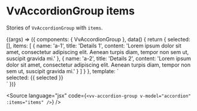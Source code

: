
<Meta title="Components/AccordionGroup/Props/items" />

# VvAccordionGroup items

Stories of `VvAccordionGroup` with `items`.

<Canvas>
	<Story name="items" args={{}} play={itemsTest}>
		{(args) => ({
			components: { VvAccordionGroup },
			data() {
				return {
					selected: [],
					items: [
						{
							name: 'a-1',
							title: 'Details 1',
							content:
								'Lorem ipsum dolor sit amet, consectetur adipiscing elit. Aenean turpis diam, tempor non sem ut, suscipit gravida mi.'
						},
						{
							name: 'a-2',
							title: 'Details 2',
							content:
								'Lorem ipsum dolor sit amet, consectetur adipiscing elit. Aenean turpis diam, tempor non sem ut, suscipit gravida mi.'
						}
					]
				}
			},
			template: `<vv-accordion-group data-testId="accordion-group" v-model="selected" :items="items" />
					   <div data-testId="selected" v-if="selected" class="mt-24">
					   		selected: {{ selected }}
					   </div>`
		})}
	</Story>
</Canvas>

<Source
	language="jsx"
	code={`<vv-accordion-group v-model="accordion" :items="items" />`}
/>
